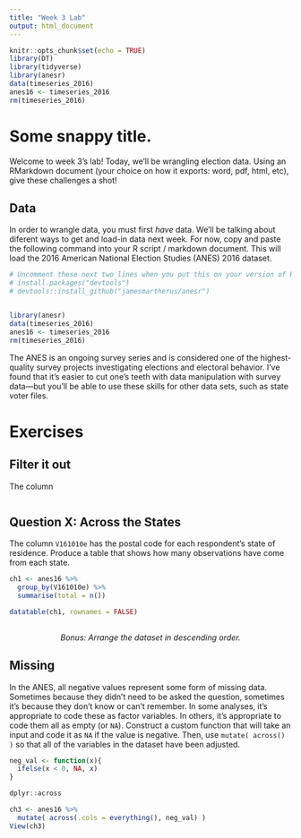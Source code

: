 ```yaml
---
title: "Week 3 Lab"
output: html_document
---
```


```r
knitr::opts_chunk$set(echo = TRUE)
library(DT)
library(tidyverse)
library(anesr)
data(timeseries_2016)
anes16 <- timeseries_2016
rm(timeseries_2016)
```

# Some snappy title.
Welcome to week 3's lab! Today, we'll be wrangling election data. Using an RMarkdown document (your choice on how it exports: word, pdf, html, etc), give these challenges a shot!



## Data
In order to wrangle data, you must first *have* data. We'll be talking about diferent ways to get and load-in data next week. For now, 
copy and paste the following command into your R script / markdown document. This will load the 2016 American National Election Studies (ANES) 2016 dataset. 

```r
# Uncomment these next two lines when you put this on your version of RStudio:
# install.packages("devtools")
# devtools::install_github("jamesmartherus/anesr")


library(anesr)
data(timeseries_2016)
anes16 <- timeseries_2016
rm(timeseries_2016)
```

The ANES is an ongoing survey series and is considered one of the highest-quality survey projects investigating elections and electoral behavior. I've found that it's easier to cut one's teeth with data manipulation with survey data---but you'll be able to use these skills for other data sets, such as state voter files.


# Exercises


## Filter it out

The column 
```r

```


## Question X: Across the States

The column `V161010e` has the postal code for each respondent's state of residence. Produce a table that shows how many observations have come from each state.

```r
ch1 <- anes16 %>%
  group_by(V161010e) %>%
  summarise(total = n())

datatable(ch1, rownames = FALSE)
  
```

<center>
*Bonus: Arrange the dataset in descending order.*
</center>


## Missing

In the ANES, all negative values represent some form of missing data. Sometimes because they didn't need to be asked the question, sometimes it's because they don't know or can't remember. In some analyses, it's appropriate to code these as factor variables. In others, it's appropriate to code them all as empty (or `NA`). Construct a custom function that will take an input and code it as `NA` if the value is negative. Then, use `mutate( across() )` so that all of the variables in the dataset have been adjusted. 

```r
neg_val <- function(x){
  ifelse(x < 0, NA, x)
}

dplyr::across

ch3 <- anes16 %>%
  mutate( across(.cols = everything(), neg_val) )
View(ch3)
```







